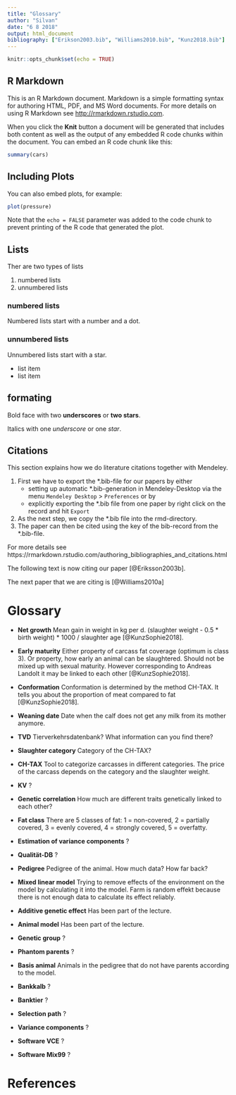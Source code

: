 ```yaml
---
title: "Glossary"
author: "Silvan"
date: "6 8 2018"
output: html_document
bibliography: ["Erikson2003.bib", "Williams2010.bib", "Kunz2018.bib"]
---
```


```r
knitr::opts_chunk$set(echo = TRUE)
```

## R Markdown

This is an R Markdown document. Markdown is a simple formatting syntax for authoring HTML, PDF, and MS Word documents. For more details on using R Markdown see <http://rmarkdown.rstudio.com>.

When you click the **Knit** button a document will be generated that includes both content as well as the output of any embedded R code chunks within the document. You can embed an R code chunk like this:

```r
summary(cars)
```

## Including Plots

You can also embed plots, for example:

```r
plot(pressure)
```

Note that the `echo = FALSE` parameter was added to the code chunk to prevent printing of the R code that generated the plot.

## Lists 
Ther are two types of lists

1. numbered lists
2. unnumbered lists

### numbered lists
Numbered lists start with a number and a dot.

### unnumbered lists
Unnumbered lists start with a star.

* list item
* list item

## formating
Bold face with two __underscores__ or **two stars**.

Italics with one _underscore_ or one *star*.


## Citations
This section explains how we do literature citations together with Mendeley. 

1. First we have to export the *.bib-file for our papers by either
    * setting up automatic *.bib-generation in Mendeley-Desktop via the menu `Mendeley Desktop` > `Preferences` or by
    * explicitly exporting the *.bib file from one paper by right click on the record and hit `Export`
2. As the next step, we copy the *.bib file into the rmd-directory. 
3. The paper can then be cited using the key of the bib-record from the *.bib-file.

For more details see https://rmarkdown.rstudio.com/authoring_bibliographies_and_citations.html

The following text is now citing our paper [@Eriksson2003b]. 

The next paper that we are citing is [@Williams2010a]

# Glossary
* __Net growth__ Mean gain in weight in kg per d. (slaughter weight - 0.5 * birth weight) * 1000 / slaughter age [@KunzSophie2018].

* __Early maturity__ Either property of carcass fat coverage (optimum is class 3). Or property, how early an animal can be slaughtered. Should not be mixed up with sexual maturity. However corresponding to Andreas Landolt it may be linked to each other [@KunzSophie2018].

* __Conformation__ Conformation is determined by the method CH-TAX. It tells you about the proportion of meat compared to fat [@KunzSophie2018]. 

* __Weaning date__ Date when the calf does not get any milk from its mother anymore.

* __TVD__ Tierverkehrsdatenbank? What information can you find there?

* __Slaughter category__ Category of the CH-TAX?

* __CH-TAX__ Tool to categorize carcasses in different categories. The price of the carcass depends on the category and the slaughter weight.

* __KV__ ?

* __Genetic correlation__ How much are different traits genetically linked to each other?

* __Fat class__ There are 5 classes of fat: 1 = non-covered, 2 = partially covered, 3 = evenly covered, 4 = strongly covered, 5 = overfatty.

* __Estimation of variance components__ ?

* __Qualität-DB__ ?

* __Pedigree__ Pedigree of the animal. How much data? How far back?

* __Mixed linear model__ Trying to remove effects of the environment on the model by calculating it into the model. Farm is random effekt because there is not enough data to calculate its effect reliably.

* __Additive genetic effect__ Has been part of the lecture.

* __Animal model__ Has been part of the lecture.

* __Genetic group__ ?

* __Phantom parents__ ?

* __Basis animal__ Animals in the pedigree that do not have parents according to the model.

* __Bankkalb__ ?
* __Banktier__ ?
* __Selection path__ ?
* __Variance components__ ?
* __Software VCE__ ?
* __Software Mix99__ ?


# References

